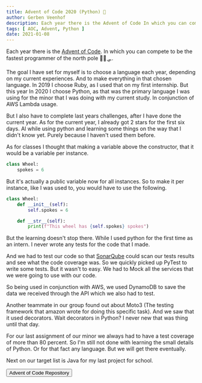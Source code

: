 ```yaml
---
title: Advent of Code 2020 (Python) 🎄
author: Gerben Veenhof
description: Each year there is the Advent of Code In which you can compete to be the fastest programmer of the north pole 🎅🎄🛷.
tags: [ AOC, Advent, Python ]
date: 2021-01-08
---
```


Each year there is the [Advent of Code](https://adventofcode.com/). In which you can compete to be the fastest programmer of the north pole 🎅🎄🛷.

The goal I have set for myself is to choose a language each year, depending on my current experiences. And to make everything in that chosen language. 
In 2019 I choose Ruby, as I used that on my first internship. But this year In 2020 I choose Python, as that was the primary language I was using for the minor that I was doing with my current study. In conjunction of AWS Lambda usage.

But I also have to complete last years challenges, after I have done the current year. As for the current year, I already got 2 stars for the first six days. 
Al while using python and learning some things on the way that I didn't know yet. Purely because I haven't used them before.

As for classes I thought that making a variable above the constructor, that it would be a variable per instance.

```python
class Wheel:
    spokes = 6
```

But it's actually a public variable now for all instances. So to make it per instance, like I was used to, you would have to use the following.

```python
class Wheel:
    def __init__(self):
        self.spokes = 6

    def __str__(self):
        print(f"This wheel has {self.spokes} spokes")
```


But the learning doesn't stop there. While I used python for the first time as an intern. I never wrote any tests for the code that I made.

And we had to test our code so that [SonarQube](https://www.sonarqube.org/) could scan our tests results and see what the code coverage was.
So we quickly picked up PyTest to write some tests. But it wasn't to easy. We had to Mock all the services that we were going to use with our code.

So being used in conjunction with AWS, we used DynamoDB to save the data we received through the API which we also had to test.

Another teammate in our group found out about Moto3 (The testing framework that amazon wrote for doing this specific task). And we saw that it used decorators. Wait decorators in Python? I never new that was thing until that day.

For our last assignment of our minor we always had to have a test coverage of more than 80 percent.
So I'm still not done with learning the small details of Python. Or for that fact any language. But we will get there eventually.

Next on our target list is Java for my last project for school.

<FlexCenter>
    <Button href="https://github.com/nlxdodge/Advent-Of-Code" icon="mdi:github">Advent of Code Repository</Button>
</FlexCenter>
